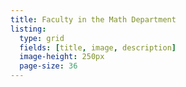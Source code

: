 ```yaml
---
title: Faculty in the Math Department
listing:
  type: grid
  fields: [title, image, description]  
  image-height: 250px
  page-size: 36
---
```



